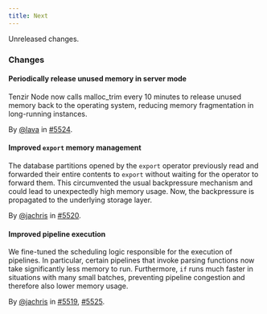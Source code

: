```yaml
---
title: Next
---
```


Unreleased changes.

### Changes

#### Periodically release unused memory in server mode

Tenzir Node now calls malloc_trim every 10 minutes to release unused memory back to the operating system, reducing memory fragmentation in long-running instances.

By [@lava](https://github.com/lava) in [#5524](https://github.com/tenzir/tenzir/pull/5524).

#### Improved `export` memory management

The database partitions opened by the `export` operator previously read and
forwarded their entire contents to `export` without waiting for the operator to
forward them. This circumvented the usual backpressure mechanism and could lead
to unexpectedly high memory usage. Now, the backpressure is propagated to the
underlying storage layer.

By [@jachris](https://github.com/jachris) in [#5520](https://github.com/tenzir/tenzir/pull/5520).

#### Improved pipeline execution

We fine-tuned the scheduling logic responsible for the execution of pipelines.
In particular, certain pipelines that invoke parsing functions now take
significantly less memory to run. Furthermore, `if` runs much faster in
situations with many small batches, preventing pipeline congestion and therefore
also lower memory usage.

By [@jachris](https://github.com/jachris) in [#5519](https://github.com/tenzir/tenzir/pull/5519), [#5525](https://github.com/tenzir/tenzir/pull/5525).
